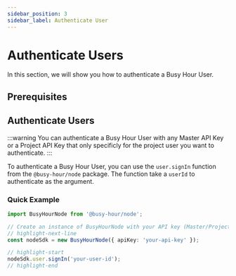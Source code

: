 ```yaml
---
sidebar_position: 3
sidebar_label: Authenticate User
---
```



# Authenticate Users

In this section, we will show you how to authenticate a Busy Hour User.

## Prerequisites

<Prerequisites />


## Authenticate Users

:::warning
You can authenticate a Busy Hour User with any Master API Key or a Project API Key that only specificly for the project user you want to authenticate.
:::

To authenticate a Busy Hour User, you can use the `user.signIn` function from the `@busy-hour/node` package. The function take a `userId` to authenticate as the argument.

### Quick Example

```ts title="src/main.ts"
import BusyHourNode from '@busy-hour/node';

// Create an instance of BusyHourNode with your API key (Master/Project)
// highlight-next-line
const nodeSdk = new BusyHourNode({ apiKey: 'your-api-key' });

// highlight-start
nodeSdk.user.signIn('your-user-id');
// highlight-end
```
